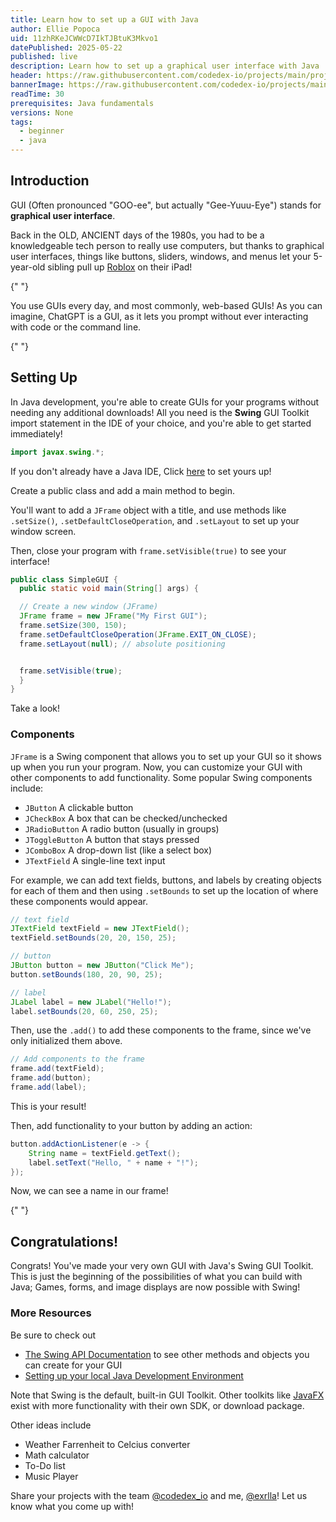 ```yaml
---
title: Learn how to set up a GUI with Java
author: Ellie Popoca
uid: 11zhRKeJCWWcD7IkTJBtuK3Mkvo1
datePublished: 2025-05-22
published: live
description: Learn how to set up a graphical user interface with Java
header: https://raw.githubusercontent.com/codedex-io/projects/main/projects/set-up-a-gui-with-java/header.png
bannerImage: https://raw.githubusercontent.com/codedex-io/projects/main/projects/set-up-a-gui-with-java/header.png
readTime: 30
prerequisites: Java fundamentals
versions: None
tags:
  - beginner
  - java
---
```


## Introduction

GUI (Often pronounced "GOO-ee", but actually "Gee-Yuuu-Eye") stands for **graphical user interface**.

Back in the OLD, ANCIENT days of the 1980s, you had to be a knowledgeable tech person to really use computers, but thanks to graphical user interfaces, things like buttons, sliders, windows, and menus let your 5-year-old sibling pull up [Roblox](https://en.wikipedia.org/wiki/Roblox) on their iPad!

<ImageZoom src="https://i.imgur.com/wfJ167k.png" />{" "}

You use GUIs every day, and most commonly, web-based GUIs! As you can imagine, ChatGPT is a GUI, as it lets you prompt without ever interacting with code or the command line.

<ImageZoom src="https://i.imgur.com/TxEy5sO.png" />{" "}

## Setting Up

In Java development, you're able to create GUIs for your programs without needing any additional downloads! All you need is the **Swing** GUI Toolkit import statement in the IDE of your choice, and you're able to get started immediately!

```java
import javax.swing.*;
```

If you don't already have a Java IDE, Click [here](https://www.codedex.io/java/bonus/set-up-your-java-dev-env) to set yours up!

Create a public class and add a main method to begin.

You'll want to add a `JFrame` object with a title, and use methods like `.setSize()`, `.setDefaultCloseOperation`, and `.setLayout` to set up your window screen.

Then, close your program with `frame.setVisible(true)` to see your interface!

```java
public class SimpleGUI {
  public static void main(String[] args) {

  // Create a new window (JFrame)
  JFrame frame = new JFrame("My First GUI");
  frame.setSize(300, 150);
  frame.setDefaultCloseOperation(JFrame.EXIT_ON_CLOSE);
  frame.setLayout(null); // absolute positioning


  frame.setVisible(true);
  }
}
```

Take a look!

<ImageZoom src="https://i.imgur.com/5C8igzQ.png" />

### Components

`JFrame` is a Swing component that allows you to set up your GUI so it shows up when you run your program. Now, you can customize your GUI with other components to add functionality. Some popular Swing components include:

- `JButton` A clickable button
- `JCheckBox` A box that can be checked/unchecked
- `JRadioButton` A radio button (usually in groups)
- `JToggleButton` A button that stays pressed
- `JComboBox` A drop-down list (like a select box)
- `JTextField` A single-line text input

For example, we can add text fields, buttons, and labels by creating objects for each of them and then using `.setBounds` to set up the location of where these components would appear.

```java
// text field
JTextField textField = new JTextField();
textField.setBounds(20, 20, 150, 25);

// button
JButton button = new JButton("Click Me");
button.setBounds(180, 20, 90, 25);

// label
JLabel label = new JLabel("Hello!");
label.setBounds(20, 60, 250, 25);
```

Then, use the `.add()` to add these components to the frame, since we've only initialized them above.

```java
// Add components to the frame
frame.add(textField);
frame.add(button);
frame.add(label);
```

This is your result!

<ImageZoom src="https://i.imgur.com/llQyEYk.png" />

Then, add functionality to your button by adding an action:

```java
button.addActionListener(e -> {
    String name = textField.getText();
    label.setText("Hello, " + name + "!");
});
```

Now, we can see a name in our frame!

<ImageZoom src="https://i.imgur.com/rF9mZMm.png" />{" "}

## Congratulations!

Congrats! You've made your very own GUI with Java's Swing GUI Toolkit. This is just the beginning of the possibilities of what you can build with Java; Games, forms, and image displays are now possible with Swing!

### More Resources

Be sure to check out

- [The Swing API Documentation](https://docs.oracle.com/javase/7/docs/api/javax/swing/package-summary.html) to see other methods and objects you can create for your GUI
- [Setting up your local Java Development Environment](https://www.codedex.io/java/bonus/set-up-your-java-dev-env)

Note that Swing is the default, built-in GUI Toolkit. Other toolkits like [JavaFX](https://openjfx.io/openjfx-docs/#install-javafx) exist with more functionality with their own SDK, or download package.

Other ideas include

- Weather Farrenheit to Celcius converter
- Math calculator
- To-Do list
- Music Player

Share your projects with the team [@codedex_io](https://www.twitter.com/codedex_io) and me, [@exrlla](https://www.twitter.com/exrlla)! Let us know what you come up with!
